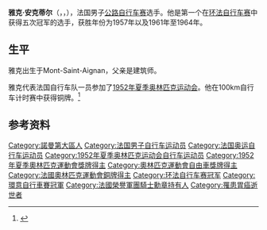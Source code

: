 {{Infobox cyclist
| name          = Jacques Anquetil
| image         = Jacques Anquetil 1966.jpg
| caption       = 攝於{{le|1966年環意自行車賽|1966 Giro d'Italia}}
| fullname      = Jacques Anquetil
| nickname      = Monsieur Chrono<br />Maître Jacques
| birth_date    = {{birth date|df=yes|1934|1|8}}
| birth_place   = 法國[[蒙圣艾尼昂|蒙圣艾尼昂]]
| death_date    = {{death date and age|df=yes|1987|11|18|1934|1|8}}
| death_place   = 法國[[鲁昂|鲁昂]]
| height        = {{height|m=1.76}}
| weight        = {{convert|70|kg|lb stlb|0|abbr=on}}
| discipline    = Road and track
| role          = Rider
| ridertype     = All-rounder
| amateuryears1 = 1950–1952
| amateurteam1  = AC Sottevillais
| proyears1     = 1953–1955
| proteam1      = La Perle
| proyears2     = 1956–1958
| proteam2      = {{ct|Helyett|1956}}
| proyears3     = 1959–1960
| proteam3      = {{ct|Alcyon|1959}}
| proyears4     = 1961–1964
| proteam4      = {{ct|Saint-Raphaël|1961}}
| proyears5     = 1965–1966
| proteam5      = {{ct|Ford France|1965}}
| proyears6     = 1967–1969
| proteam6      = {{ct|Bic|1967}}
| majorwins     = '''[[三大自行車環賽|三大賽]]'''
:'''[[环法自行车赛|环法自行车赛]]'''
::[[General_classification_in_the_Tour_de_France|General classification]] ([[1957_Tour_de_France|1957]], [[1961_Tour_de_France|1961]], [[1962_Tour_de_France|1962]], [[1963_Tour_de_France|1963]], [[1964_Tour_de_France|1964]])
::16 individual stages
:'''[[环意自行车赛|环意自行车赛]]'''
::[[General_classification_in_the_Giro_d'Italia|General classification]] ([[1960_Giro_d'Italia|1960]], [[1964_Giro_d'Italia|1964]])
::5 individual stages
:'''[[环西自行车赛|环西自行车赛]]'''
::[[General_classification_in_the_Vuelta_a_España|General classification]] ([[1963_Vuelta_a_España|1963]])
::1 individual stage
'''[[Race_stage|Stage races]]'''
:[[Paris–Nice|Paris–Nice]] ([[1957_Paris–Nice|1957]], [[1961_Paris–Nice|1961]], [[1963_Paris–Nice|1963]], [[1965_Paris–Nice|1965]], [[1966_Paris–Nice|1966]])
:[[Critérium_du_Dauphiné|Critérium du Dauphiné Libéré]] ([[1963_Critérium_du_Dauphiné_Libéré|1963]], [[1965_Critérium_du_Dauphiné_Libéré|1965]])
:[[Critérium_International|Critérium National de la Route]] (1961, 1963, 1965, 1967)
:[[Volta_a_Catalunya|Volta a Catalunya]] ([[1967_Volta_a_Catalunya|1967]])
:[[Tour_of_the_Basque_Country|Tour of the Basque Country]] ([[1969_Tour_of_the_Basque_Country|1969]])
:[[Four_Days_of_Dunkirk|Four Days of Dunkirk]] (1958, 1959)
'''[[Classic_cycle_races|One-day races and Classics]]'''
:{{le|根特-韋弗爾海姆|Gent–Wevelgem}} ([[1964_Gent–Wevelgem|1964]])
:{{le|波爾多-巴黎|Bordeaux–Paris}} (1965)
:[[列日–巴斯托涅–列日|列日–巴斯托涅–列日]] ([[1966_Liège–Bastogne–Liège|1966]])
'''Other'''
:[[Hour_record|Hour record]] (1956)
:[[Super_Prestige_Pernod_International|Super Prestige Pernod International]] (1961, 1963, 1965, 1966)
:[[Grand_Prix_des_Nations|Grand Prix des Nations]] (1953, 1954, 1955, 1956, 1957, 1958, 1961, 1965, 1966)
| medaltemplates =
{{MedalCountry|{{FRA}}}}
{{MedalSport|Men's [[road_bicycle_racing|road bicycle racing]]}}
{{MedalCompetition|[[Olympic_Games|Olympic Games]]}}
{{MedalBronze|[[1952_Summer_Olympics|1952 Helsinki]]|[[Cycling_at_the_1952_Summer_Olympics|Team time trial]]}}
{{MedalCompetition|World Championships}}
{{MedalSilver|[[UCI_Road_World_Championships_–_Men's_road_race|1966 Nürburgring]]|Road race}}
}}
'''雅克·安克蒂尔'''（{{lang-fr|Jacques Anquetil}}，{{IPA-fr|ʒak ɑ̃ktil|pron}}，{{bd|1934年|1月8日|1987年|11月18日|}}），法国男子[[公路自行车赛|公路自行车赛]]选手。他是第一个在[[环法自行车赛|环法自行车赛]]中获得五次冠军的选手，获胜年份为1957年以及1961年至1964年。

== 生平 ==
雅克出生于Mont-Saint-Aignan，父亲是建筑师。

雅克代表法国自行车队一员参加了[[1952年夏季奥林匹克运动会|1952年夏季奥林匹克运动会]]。他在100km自行车计时赛中获得铜牌。<ref name="sports-reference">{{cite web |url=http://www.sports-reference.com/olympics/athletes/an/jacques-anquetil-1.html |title=Jacques Anquetil Olympic Results |language=en |accessdate=2012-12-28 |work=sports-reference.com |archive-url=https://web.archive.org/web/20121214112523/http://www.sports-reference.com/olympics/athletes/an/jacques-anquetil-1.html |archive-date=2012-12-14 |dead-url=yes }}</ref>

==参考资料==
{{Reflist}}

{{自行车运动}}

{{Authority control}}
{{DEFAULTSORT:Anquetil, Jacques}}
[[Category:諾曼第大區人|Category:諾曼第大區人]]
[[Category:法国男子自行车运动员|Category:法国男子自行车运动员]]
[[Category:法国奥运自行车运动员|Category:法国奥运自行车运动员]]
[[Category:1952年夏季奥林匹克运动会自行车运动员|Category:1952年夏季奥林匹克运动会自行车运动员]]
[[Category:1952年夏季奧林匹克運動會獎牌得主|Category:1952年夏季奧林匹克運動會獎牌得主]]
[[Category:奧林匹克運動會自由車獎牌得主|Category:奧林匹克運動會自由車獎牌得主]]
[[Category:法國奧林匹克運動會銅牌得主|Category:法國奧林匹克運動會銅牌得主]]
[[Category:环法自行车赛冠军|Category:环法自行车赛冠军]]
[[Category:環意自行車賽冠軍|Category:環意自行車賽冠軍]]
[[Category:法國榮譽軍團騎士勳章持有人|Category:法國榮譽軍團騎士勳章持有人]]
[[Category:罹患胃癌逝世者|Category:罹患胃癌逝世者]]